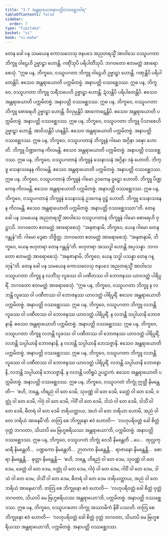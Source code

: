 ```yaml
---
title: "3.7 အန္တရာယေအနာပတ္တိဝဿစ္ဆေဒဝါရ"
tableOfContents: false
sidebar:
  order: 7
type: "tipitaka"
basket: "vi"
book: "vi-maha"
---
```



<DynamicBreadcrumb />

<Division number="200" book="vi-maha" e="ch" v="3" p="206">

<Paragraph number="876" book="vi-maha">
တေန ခေါ ပန သမယေန ကောသလေသု ဇနပဒေ အညတရသ္မိံ အာဝါသေ ဝဿူပဂတာ ဘိက္ခူ ဝါဠေဟိ ဥဗ္ဗာဠှာ ဟောန္တိ. ဂဏှိံသုပိ ပရိပါတိံသုပိ. ဘဂဝတော ဧတမတ္ထံ အာရောစေသုံ.
</Paragraph>

<Paragraph number="877" book="vi-maha">
“ဣဓ ပန, ဘိက္ခဝေ, ဝဿူပဂတာ ဘိက္ခူ ဝါဠေဟိ ဥဗ္ဗာဠှာ ဟောန္တိ. ဂဏှန္တိပိ ပရိပါတေန္တိပိ. ဧသေဝ အန္တရာယောတိ ပက္ကမိတဗ္ဗံ. အနာပတ္တိ ဝဿစ္ဆေဒဿ.
</Paragraph>

<Paragraph number="878" book="vi-maha">
ဣဓ ပန, ဘိက္ခဝေ, ဝဿူပဂတာ ဘိက္ခူ သရီသပေဟိ ဥဗ္ဗာဠှာ ဟောန္တိ. ဍံသန္တိပိ ပရိပါတေန္တိပိ. ဧသေဝ အန္တရာယောတိ ပက္ကမိတဗ္ဗံ. အနာပတ္တိ ဝဿစ္ဆေဒဿ.
</Paragraph>

<Paragraph number="879" book="vi-maha">
ဣဓ ပန, ဘိက္ခဝေ, ဝဿူပဂတာ ဘိက္ခူ စောရေဟိ ဥဗ္ဗာဠှာ ဟောန္တိ. ဝိလုမ္ပန္တိပိ အာကောဋေန္တိပိ. ဧသေဝ အန္တရာယောတိ ပက္ကမိတဗ္ဗံ. အနာပတ္တိ ဝဿစ္ဆေဒဿ.
</Paragraph>

<Paragraph number="880" book="vi-maha">
ဣဓ ပန, ဘိက္ခဝေ, ဝဿူပဂတာ ဘိက္ခူ ပိသာစေဟိ ဥဗ္ဗာဠှာ ဟောန္တိ. အာဝိသန္တိပိ ဟနန္တိပိ. ဧသေဝ အန္တရာယောတိ ပက္ကမိတဗ္ဗံ. အနာပတ္တိ ဝဿစ္ဆေဒဿ.
</Paragraph>

<Paragraph number="881" book="vi-maha">
ဣဓ ပန, ဘိက္ခဝေ, ဝဿူပဂတာနံ ဘိက္ခူနံ ဂါမော အဂ္ဂိနာ ဒဍ္ဎော ဟောတိ. ဘိက္ခူ ပိဏ္ဍကေန ကိလမန္တိ. ဧသေဝ အန္တရာယောတိ ပက္ကမိတဗ္ဗံ. အနာပတ္တိ ဝဿစ္ဆေဒဿ.
</Paragraph>

<Paragraph number="882" book="vi-maha">
ဣဓ ပန, ဘိက္ခဝေ, ဝဿူပဂတာနံ ဘိက္ခူနံ သေနာသနံ အဂ္ဂိနာ ဒဍ္ဎံ ဟောတိ. ဘိက္ခူ သေနာသနေန ကိလမန္တိ. ဧသေဝ အန္တရာယောတိ ပက္ကမိတဗ္ဗံ. အနာပတ္တိ ဝဿစ္ဆေဒဿ.
</Paragraph>

<Paragraph number="883" book="vi-maha">
ဣဓ ပန, ဘိက္ခဝေ, ဝဿူပဂတာနံ ဘိက္ခူနံ ဂါမော ဥဒကေန ဝူဠှော ဟောတိ. ဘိက္ခူ ပိဏ္ဍကေန ကိလမန္တိ. ဧသေဝ အန္တရာယောတိ ပက္ကမိတဗ္ဗံ. အနာပတ္တိ ဝဿစ္ဆေဒဿ.
</Paragraph>

<Paragraph number="884" book="vi-maha">
ဣဓ ပန, ဘိက္ခဝေ, ဝဿူပဂတာနံ ဘိက္ခူနံ သေနာသနံ ဥဒကေန ဝူဠှံ ဟောတိ. ဘိက္ခူ သေနာသနေန ကိလမန္တိ. ဧသေဝ အန္တရာယောတိ ပက္ကမိတဗ္ဗံ. အနာပတ္တိ ဝဿစ္ဆေဒဿာ”တိ.
</Paragraph>

</Division>
<Division number="201" book="vi-maha" e="ch" v="3" p="207">

<Paragraph number="885" book="vi-maha">
တေန ခေါ ပန သမယေန အညတရသ္မိံ အာဝါသေ ဝဿူပဂတာနံ ဘိက္ခူနံ ဂါမော စောရေဟိ ဝုဋ္ဌာသိ. ဘဂဝတော ဧတမတ္ထံ အာရောစေသုံ. “အနုဇာနာမိ, ဘိက္ခဝေ, ယေန ဂါမော တေန ဂန္တုန်”တိ.
</Paragraph>

<Paragraph number="886" book="vi-maha">
ဂါမော ဒွေဓာ ဘိဇ္ဇိတ္ထ. ဘဂဝတော ဧတမတ္ထံ အာရောစေသုံ. “အနုဇာနာမိ, ဘိက္ခဝေ, ယေန ဗဟုတရာ တေန ဂန္တုန်”တိ.
</Paragraph>

<Paragraph number="887" book="vi-maha">
ဗဟုတရာ အဿဒ္ဓါ ဟောန္တိ အပ္ပသန္နာ. ဘဂဝတော ဧတမတ္ထံ အာရောစေသုံ. “အနုဇာနာမိ, ဘိက္ခဝေ, ယေန သဒ္ဓါ ပသန္နာ တေန ဂန္တုန်”တိ.
</Paragraph>

<Paragraph number="888" book="vi-maha">
တေန ခေါ ပန သမယေန ကောသလေသု ဇနပဒေ အညတရသ္မိံ အာဝါသေ ဝဿူပဂတာ ဘိက္ခူ န လဘိံသု လူခဿ ဝါ ပဏီတဿ ဝါ ဘောဇနဿ ယာဝဒတ္ထံ ပါရိပူရိံ. ဘဂဝတော ဧတမတ္ထံ အာရောစေသုံ.
</Paragraph>

<Paragraph number="889" book="vi-maha">
“ဣဓ ပန, ဘိက္ခဝေ, ဝဿူပဂတာ ဘိက္ခူ န လဘန္တိ လူခဿ ဝါ ပဏီတဿ ဝါ ဘောဇနဿ ယာဝဒတ္ထံ ပါရိပူရိံ. ဧသေဝ အန္တရာယောတိ ပက္ကမိတဗ္ဗံ. အနာပတ္တိ ဝဿစ္ဆေဒဿ.
</Paragraph>

<Paragraph number="890" book="vi-maha">
ဣဓ ပန, ဘိက္ခဝေ, ဝဿူပဂတာ ဘိက္ခူ လဘန္တိ လူခဿ ဝါ ပဏီတဿ ဝါ ဘောဇနဿ ယာဝဒတ္ထံ ပါရိပူရိံ, န လဘန္တိ သပ္ပါယာနိ ဘောဇနာနိ. ဧသေဝ အန္တရာယောတိ ပက္ကမိတဗ္ဗံ. အနာပတ္တိ ဝဿစ္ဆေဒဿ.
</Paragraph>

<Paragraph number="891" book="vi-maha">
ဣဓ ပန, ဘိက္ခဝေ, ဝဿူပဂတာ ဘိက္ခူ လဘန္တိ လူခဿ ဝါ ပဏီတဿ ဝါ ဘောဇနဿ ယာဝဒတ္ထံ ပါရိပူရိံ, လဘန္တိ သပ္ပါယာနိ ဘောဇနာနိ, န လဘန္တိ သပ္ပါယာနိ ဘေသဇ္ဇာနိ. ဧသေဝ အန္တရာယောတိ ပက္ကမိတဗ္ဗံ. အနာပတ္တိ ဝဿစ္ဆေဒဿ.
</Paragraph>

<Paragraph number="892" book="vi-maha">
ဣဓ ပန, ဘိက္ခဝေ, ဝဿူပဂတာ ဘိက္ခူ လဘန္တိ လူခဿ ဝါ ပဏီတဿ ဝါ ဘောဇနဿ ယာဝဒတ္ထံ ပါရိပူရိံ, လဘန္တိ သပ္ပါယာနိ ဘောဇနာနိ, လဘန္တိ သပ္ပါယာနိ ဘေသဇ္ဇာနိ, န လဘန္တိ ပတိရူပံ ဥပဋ္ဌာကံ. ဧသေဝ အန္တရာယောတိ ပက္ကမိတဗ္ဗံ. အနာပတ္တိ ဝဿစ္ဆေဒဿ.
</Paragraph>

<Paragraph number="893" book="vi-maha">
ဣဓ ပန, ဘိက္ခဝေ, ဝဿူပဂတံ ဘိက္ခုံ ဣတ္ထီ နိမန္တေတိ—  ‘ဧဟိ, ဘန္တေ, ဟိရညံ ဝါ တေ ဒေမိ, သုဝဏ္ဏံ ဝါ တေ ဒေမိ, ခေတ္တံ ဝါ တေ ဒေမိ, ဝတ္ထုံ ဝါ တေ ဒေမိ, ဂါဝုံ ဝါ တေ ဒေမိ, ဂါဝိံ ဝါ တေ ဒေမိ, ဒါသံ ဝါ တေ ဒေမိ, ဒါသိံ ဝါ တေ ဒေမိ, ဓီတရံ ဝါ တေ ဒေမိ ဘရိယတ္ထာယ, အဟံ ဝါ တေ ဘရိယာ ဟောမိ, အညံ ဝါ တေ ဘရိယံ အာနေမီ’တိ. တတြ စေ ဘိက္ခုနော ဧဝံ ဟောတိ—  ‘လဟုပရိဝတ္တံ ခေါ စိတ္တံ ဝုတ္တံ ဘဂဝတာ, သိယာပိ မေ ဗြဟ္မစရိယဿ အန္တရာယော’တိ, ပက္ကမိတဗ္ဗံ. အနာပတ္တိ ဝဿစ္ဆေဒဿ.
</Paragraph>

<Paragraph number="894" book="vi-maha">
ဣဓ ပန, ဘိက္ခဝေ, ဝဿူပဂတံ ဘိက္ခုံ ဝေသီ နိမန္တေတိ …ပေ…  ထုလ္လကုမာရီ နိမန္တေတိ…  ပဏ္ဍကော နိမန္တေတိ…  ဉာတကာ နိမန္တေန္တိ…  ရာဇာနော နိမန္တေန္တိ…  စောရာ နိမန္တေန္တိ…  ဓုတ္တာ နိမန္တေန္တိ—  ‘ဧဟိ, ဘန္တေ, ဟိရညံ ဝါ တေ ဒေမ, သုဝဏ္ဏံ ဝါ တေ ဒေမ, ခေတ္တံ ဝါ တေ ဒေမ, ဝတ္ထုံ ဝါ တေ ဒေမ, ဂါဝုံ ဝါ တေ ဒေမ, ဂါဝိံ ဝါ တေ ဒေမ, ဒါသံ ဝါ တေ ဒေမ, ဒါသိံ ဝါ တေ ဒေမ, ဓီတရံ ဝါ တေ ဒေမ ဘရိယတ္ထာယ, အညံ ဝါ တေ ဘရိယံ အာနေမာ’တိ. တတြ စေ ဘိက္ခုနော ဧဝံ ဟောတိ—  ‘လဟုပရိဝတ္တံ ခေါ စိတ္တံ ဝုတ္တံ ဘဂဝတာ, သိယာပိ မေ ဗြဟ္မစရိယဿ အန္တရာယော’တိ, ပက္ကမိတဗ္ဗံ. အနာပတ္တိ ဝဿစ္ဆေဒဿ.
</Paragraph>

<Paragraph number="895" book="vi-maha">
ဣဓ ပန, ဘိက္ခဝေ, ဝဿူပဂတော ဘိက္ခု အဿာမိကံ နိဓိံ ပဿတိ. တတြ စေ ဘိက္ခုနော ဧဝံ ဟောတိ—  ‘လဟုပရိဝတ္တံ ခေါ စိတ္တံ ဝုတ္တံ ဘဂဝတာ, သိယာပိ မေ ဗြဟ္မစရိယဿ အန္တရာယော’တိ, ပက္ကမိတဗ္ဗံ. အနာပတ္တိ ဝဿစ္ဆေဒဿ.
</Paragraph>
</Division>